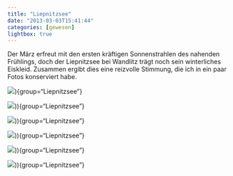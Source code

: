 ```yaml
---
title: "Liepnitzsee"
date: "2013-03-03T15:41:44"
categories: [gewesen]
lightbox: true
---
```


Der März erfreut mit den ersten kräftigen Sonnenstrahlen des nahenden Frühlings, doch der Liepnitzsee bei Wandlitz trägt noch sein winterliches Eiskleid. Zusammen ergibt dies eine reizvolle Stimmung, die ich in ein paar Fotos konserviert habe.

::: {layout="[[1],[1,1,1,1,1]]"}
![](leipnitzsee1.jpg)){group="Liepnitzsee"}

![](leipnitzsee2.jpg))){group="Liepnitzsee"}

![](leipnitzsee3.jpg))){group="Liepnitzsee"}

![](leipnitzsee4.jpg))){group="Liepnitzsee"}

![](leipnitzsee5.jpg))){group="Liepnitzsee"}

![](leipnitzsee6.jpg))){group="Liepnitzsee"}
:::